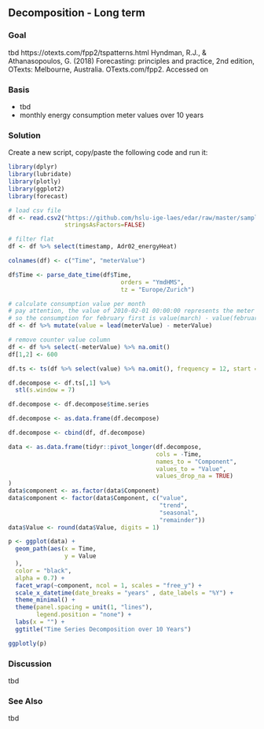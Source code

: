 ## Decomposition - Long term
### Goal
tbd
https://otexts.com/fpp2/tspatterns.html
Hyndman, R.J., & Athanasopoulos, G. (2018) Forecasting: principles and practice, 2nd edition, OTexts: Melbourne, Australia. OTexts.com/fpp2. Accessed on <current date>

### Basis

* tbd
* monthly energy consumption meter values over 10 years

### Solution


Create a new script, copy/paste the following code and run it:

```r
library(dplyr)
library(lubridate)
library(plotly)
library(ggplot2)
library(forecast)

# load csv file
df <- read.csv2("https://github.com/hslu-ige-laes/edar/raw/master/sampleData/flatHeatAndHotWater.csv",
                stringsAsFactors=FALSE)

# filter flat
df <- df %>% select(timestamp, Adr02_energyHeat)

colnames(df) <- c("Time", "meterValue")

df$Time <- parse_date_time(df$Time,
                                orders = "YmdHMS",
                                tz = "Europe/Zurich")

# calculate consumption value per month
# pay attention, the value of 2010-02-01 00:00:00 represents the meter reading on february first,
# so the consumption for february first is value(march) - value(february)!
df <- df %>% mutate(value = lead(meterValue) - meterValue)

# remove counter value column
df <- df %>% select(-meterValue) %>% na.omit()
df[1,2] <- 600

df.ts <- ts(df %>% select(value) %>% na.omit(), frequency = 12, start = min(year(df$Time)))

df.decompose <- df.ts[,1] %>%
  stl(s.window = 7)

df.decompose <- df.decompose$time.series

df.decompose <- as.data.frame(df.decompose)

df.decompose <- cbind(df, df.decompose)

data <- as.data.frame(tidyr::pivot_longer(df.decompose,
                                          cols = -Time,
                                          names_to = "Component",
                                          values_to = "Value",
                                          values_drop_na = TRUE)
)
data$component <- as.factor(data$Component)
data$component <- factor(data$Component, c("value",
                                           "trend",
                                           "seasonal",
                                           "remainder"))
data$Value <- round(data$Value, digits = 1)

p <- ggplot(data) +
  geom_path(aes(x = Time,
                y = Value
  ),
  color = "black",
  alpha = 0.7) +
  facet_wrap(~component, ncol = 1, scales = "free_y") +
  scale_x_datetime(date_breaks = "years" , date_labels = "%Y") +
  theme_minimal() +
  theme(panel.spacing = unit(1, "lines"),
        legend.position = "none") +
  labs(x = "") +
  ggtitle("Time Series Decomposition over 10 Years")

ggplotly(p)

```

### Discussion
tbd

### See Also
tbd

